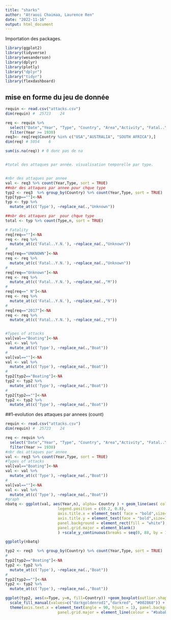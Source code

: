 ```yaml
---
title: "sharks"
author: "Atraoui Chaimaa, Laurence Ren"
date: "2022-11-16"
output: html_document
---
```


Importation des packages.

```r
library(ggplot2)
library(tidyverse)
library(wesanderson)
library(dplyr)
library(plotly)
library("dplyr")
library("tidyr")
library(flexdashboard)
```

## mise en forme du jeu de donnée 
```r

requin <- read.csv("attacks.csv") 
dim(requin) #  25723    24

req <- requin %>% 
  select("Date","Year", "Type", "Country", "Area","Activity", "Fatal..Y.N.") %>%
  filter(Year >= 1930) 
req3<- req[req$Country %in% c("USA","AUSTRALIA", "SOUTH AFRICA"),]
dim(req) # 5054    6

sum(is.na(req)) # 0 donc pas de na 


#total des attaques par année. visualisation temporelle par type. 


#nbr des attaques par annee
val <- req3 %>% count(Year,Type, sort = TRUE)
##nbr des attaques par annee pour chque type
typ2 <- req3  %>% group_by(Country) %>% count(Year,Type, sort = TRUE)
typ[typ==""]<-NA
typ <- typ %>%
  mutate_at(c('Type'), ~replace_na(.,"Unknown"))

##nbr des attaques par  pour chque type
total <- typ %>% count(Type,n, sort = TRUE)

# Fatality 
req[req==""]<-NA
req <- req %>%
  mutate_at(c('Fatal..Y.N.'), ~replace_na(.,"Unknown"))
#
req[req=="UNKNOWN"]<-NA
req <- req %>%
  mutate_at(c('Fatal..Y.N.'), ~replace_na(.,"Unknown"))
#
req[req=="Unknown"]<-NA
req <- req %>%
  mutate_at(c('Fatal..Y.N.'), ~replace_na(.,"M"))
#
req[req==" N"]<-NA
req <- req %>%
  mutate_at(c('Fatal..Y.N.'), ~replace_na(.,"N"))
#
req[req=="2017"]<-NA
req <- req %>%
  mutate_at(c('Fatal..Y.N.'), ~replace_na(.,"Y"))


#Types of attacks
val[val=="Boating"]<-NA
val <- val %>%
  mutate_at(c('Type'), ~replace_na(.,"Boat"))
#
val[val==""]<-NA
val <- val %>%
  mutate_at(c('Type'), ~replace_na(.,"Boat"))
#
typ2[typ2=="Boating"]<-NA
typ2 <- typ2 %>%
  mutate_at(c('Type'), ~replace_na(.,"Boat"))
#
typ2[typ2==""]<-NA
typ2 <- typ2 %>%
  mutate_at(c('Type'), ~replace_na(.,"Boat"))
```


##1-evolution des attaques par annees (count)
<!-- #scale_fill_manual(values = c( #palette personnalisée -->
<!--                          'Boat' = "#76C223", -->
<!--                          'Invalid' = "#76C223", -->
<!--                          'Provoked' = "#76C223", -->
<!--                          'Questionable' = "#76C223", -->
<!--                          'Sea Disaster' = "#76C223", -->
<!--                          'Unprovoked' = "#76C223"), name = '') -->

```r
requin <- read.csv("attacks.csv") 
dim(requin) #  25723    24

req <- requin %>% 
  select("Date","Year", "Type", "Country", "Area","Activity", "Fatal..Y.N.") %>%
  filter(Year >= 1930)
#nbr des attaques par annee
val <- req3 %>% count(Year,Type, sort = TRUE)
#Types of attacks
val[val=="Boating"]<-NA
val <- val %>%
  mutate_at(c('Type'), ~replace_na(.,"Boat"))
#
val[val==""]<-NA
val <- val %>%
  mutate_at(c('Type'), ~replace_na(.,"Boat"))
#graph
nbatq <- ggplot(val, aes(Year,n), alpha= Country ) + geom_line(aes( color=Type))+ggtitle("Evolution des attaques des requins pour les 3 premiers Pays") +ylab("Nb Attaques") + xlab("Année")+theme(plot.title = element_text(face="bold",color = "#607c8e", size = 15, hjust=0.5,vjust=1, family = "Serif"),
                       legend.position = c(0.2, 0.8),
                       axis.title.x = element_text( face = "bold",size=10),
                       axis.title.y = element_text(face = "bold",size=10),
                       panel.background = element_rect(fill = "white"),
                       panel.grid.major = element_blank()
                       ) +scale_y_continuous(breaks = seq(0, 88, by = 10))

ggplotly(nbatq)
```
```r
typ2 <- req3  %>% group_by(Country) %>% count(Year,Type, sort = TRUE)
#
typ2[typ2=="Boating"]<-NA
typ2 <- typ2 %>%
  mutate_at(c('Type'), ~replace_na(.,"Boat"))
#
typ2[typ2==""]<-NA
typ2 <- typ2 %>%
  mutate_at(c('Type'), ~replace_na(.,"Boat"))

ggplot(typ2, aes(x=Type, y=n, fill=Country)) +geom_boxplot(outlier.shape=NA)+
  scale_fill_manual(values=c("darkgoldenrod1","darkred", "#002868")) + ylab("Nb Attaques")+
  theme(axis.text.x = element_text(angle = 90, hjust = 1), panel.background = element_rect(fill = "white"),
                       panel.grid.major = element_line(colour = "#bababa"))+ scale_y_continuous(breaks = seq(0, 88, by = 10))  +ggtitle(" Distribution Types d'attaques par Pays")
```

